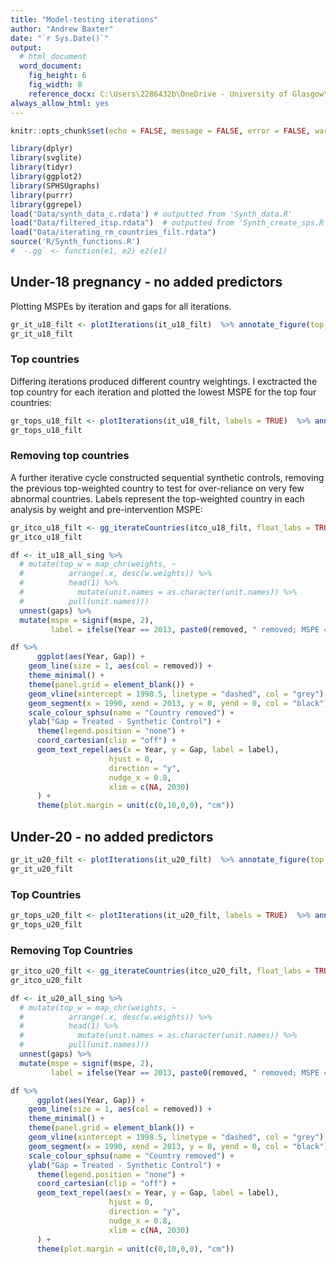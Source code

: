 ```yaml
---
title: "Model-testing iterations"
author: "Andrew Baxter"
date: "`r Sys.Date()`"
output:
  # html_document
  word_document:
    fig_height: 6
    fig_width: 8
    reference_docx: C:\Users\2286432b\OneDrive - University of Glasgow\Teenage pregnancy - docs in development\ITS and Synth paper files\Appendices.docx
always_allow_html: yes
---
```


```r
knitr::opts_chunk$set(echo = FALSE, message = FALSE, error = FALSE, warning = FALSE, fig.width = 10, fig.height = 6, dpi = 300)

library(dplyr)
library(svglite)
library(tidyr)
library(ggplot2)
library(SPHSUgraphs)
library(purrr)
library(ggrepel)
load('Data/synth_data_c.rdata') # outputted from 'Synth_data.R'
load("Data/filtered_itsp.rdata")  # outputted from 'Synth_create_sps.R'
load("Data/iterating_rm_countries_filt.rdata")
source('R/Synth_functions.R')
# `-.gg` <- function(e1, e2) e2(e1)
```


## Under-18 pregnancy - no added predictors

Plotting MSPEs by iteration and gaps for all iterations.

```r
gr_it_u18_filt <- plotIterations(it_u18_filt)  %>% annotate_figure(top = text_grob("Under-18, no predictors - year iterations"))
gr_it_u18_filt
```

### Top countries

Differing iterations produced different country weightings. I exctracted the top country for each iteration and plotted the lowest MSPE for the top four countries:

```r
gr_tops_u18_filt <- plotIterations(it_u18_filt, labels = TRUE)  %>% annotate_figure(top = text_grob("Under-18, no predictors - year iterations"))
gr_tops_u18_filt
```

### Removing top countries

A further iterative cycle constructed sequential synthetic controls, removing the previous top-weighted country to test for over-reliance on very few abnormal countries. Labels represent the top-weighted country in each analysis by weight and pre-intervention MSPE:

```r
gr_itco_u18_filt <- gg_iterateCountries(itco_u18_filt, float_labs = TRUE)
gr_itco_u18_filt
```

<!-- ### Removing countries sequentially -->

```r
df <- it_u18_all_sing %>% 
  # mutate(top_w = map_chr(weights, ~ 
  #          arrange(.x, desc(w.weights)) %>% 
  #          head(1) %>% 
  #            mutate(unit.names = as.character(unit.names)) %>% 
  #          pull(unit.names)))
  unnest(gaps) %>% 
  mutate(mspe = signif(mspe, 2),
         label = ifelse(Year == 2013, paste0(removed, " removed; MSPE = ", mspe), NA))

df %>% 
      ggplot(aes(Year, Gap)) + 
    geom_line(size = 1, aes(col = removed)) + 
    theme_minimal() +
    theme(panel.grid = element_blank()) +
    geom_vline(xintercept = 1998.5, linetype = "dashed", col = "grey") +
    geom_segment(x = 1990, xend = 2013, y = 0, yend = 0, col = "black") +
    scale_colour_sphsu(name = "Country removed") +
    ylab("Gap = Treated - Synthetic Control") +
      theme(legend.position = "none") +
      coord_cartesian(clip = "off") +
      geom_text_repel(aes(x = Year, y = Gap, label = label),
                      hjust = 0,
                      direction = "y",
                      nudge_x = 0.8,
                      xlim = c(NA, 2030)
      ) +
      theme(plot.margin = unit(c(0,10,0,0), "cm"))

```


## Under-20 - no added predictors

```r
gr_it_u20_filt <- plotIterations(it_u20_filt)  %>% annotate_figure(top = text_grob("Under-20, no predictors - year iterations"))
gr_it_u20_filt
```

### Top Countries

```r
gr_tops_u20_filt <- plotIterations(it_u20_filt, labels = TRUE)  %>% annotate_figure(top = text_grob("Under-20, no predictors - year iterations"))
gr_tops_u20_filt
```

### Removing Top Countries

```r
gr_itco_u20_filt <- gg_iterateCountries(itco_u20_filt, float_labs = TRUE)
gr_itco_u20_filt
```

<!-- ### Removing countries sequentially -->

```r
df <- it_u20_all_sing %>% 
  # mutate(top_w = map_chr(weights, ~ 
  #          arrange(.x, desc(w.weights)) %>% 
  #          head(1) %>% 
  #            mutate(unit.names = as.character(unit.names)) %>% 
  #          pull(unit.names)))
  unnest(gaps) %>% 
  mutate(mspe = signif(mspe, 2),
         label = ifelse(Year == 2013, paste0(removed, " removed; MSPE = ", mspe), NA))

df %>% 
      ggplot(aes(Year, Gap)) + 
    geom_line(size = 1, aes(col = removed)) + 
    theme_minimal() +
    theme(panel.grid = element_blank()) +
    geom_vline(xintercept = 1998.5, linetype = "dashed", col = "grey") +
    geom_segment(x = 1990, xend = 2013, y = 0, yend = 0, col = "black") +
    scale_colour_sphsu(name = "Country removed") +
    ylab("Gap = Treated - Synthetic Control") +
      theme(legend.position = "none") +
      coord_cartesian(clip = "off") +
      geom_text_repel(aes(x = Year, y = Gap, label = label),
                      hjust = 0,
                      direction = "y",
                      nudge_x = 0.8,
                      xlim = c(NA, 2030)
      ) +
      theme(plot.margin = unit(c(0,10,0,0), "cm"))

```